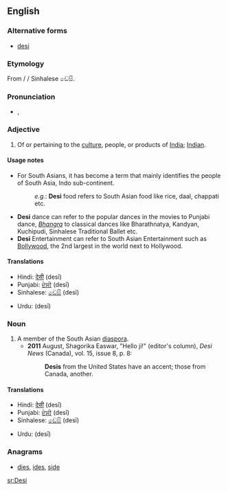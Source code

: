 {{also|desi-}}
==English==
{{wikipedia|Desi}}

===Alternative forms===
* [[desi]]

===Etymology===
From {{etyl|hi}} {{term|देसी|sc=Deva|tr=desī||national|lang=hi}} / {{etyl|ur}} {{term|دیسی|sc=ur-Arab|tr=desī||national|lang=ur}} / Sinhalese ඩේසි.

===Pronunciation===
* {{IPA|/deɪ.siː/}}, {{X-SAMPA|/deI.si:/}}

===Adjective===
{{en-adj}}

# Of or pertaining to the [[culture]], people, or products of [[India]]; [[Indian]].

====Usage notes====
* For South Asians, it has become a term that mainly identifies the people of South Asia, Indo sub-continent.
*: ''e.g.'': '''Desi''' food refers to South Asian food like rice, daal, chappati etc.
* '''Desi''' dance can refer to the popular dances in the movies to Punjabi dance, ''[[Bhangra]]'' to classical dances like Bharathnatya, Kandyan, Kuchipudi, Sinhalese Traditional Ballet etc.
* '''Desi''' Entertainment can refer to South Asian Entertainment such as [[Bollywood]], the 2nd largest in the world next to Hollywood.

====Translations====
{{trans-top|South Asian}}
* Hindi: [[देसी]] (desī)
* Punjabi: [[ਦੇਸੀ]] (desī)
* Sinhalese: [[ඩේසි]] (desī)
{{trans-mid}}
* Urdu: {{ur-Arab|[[دیسی]]}} (desī)
{{trans-bottom}}

===Noun===
{{en-noun}}

# A member of the South Asian [[diaspora]].
#* '''2011''' August, Shagorika Easwar, "Hello ji!" (editor's column), ''Desi News'' (Canada), vol. 15, issue 8, p. 8:
#*: '''Desis''' from the United States have an accent; those from Canada, another.

====Translations====
{{trans-top|person}}
* Hindi: [[देसी]] (desī)
* Punjabi: [[ਦੇਸੀ]] (desī)
* Sinhalese: [[ඩේසි]] (desī)
{{trans-mid}}
* Urdu: {{ur-Arab|[[دیسی]]}} (desī)
{{trans-bottom}}

===Anagrams===
* [[dies#English|dies]], [[ides#English|ides]], [[side#English|side]]

[[sr:Desi]]